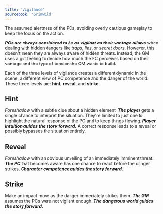 ```yaml
---
title: 'Vigilance'
sourcebook: 'Grimwild'
---
```


The assumed alertness of the PCs, avoiding overly cautious gameplay to keep the focus on the action.

**_PCs are always considered to be as vigilant as their vantage allows_** when dealing with hidden dangers like _traps_, _lies_, or _secret doors_. However, this doesn't mean they are always aware of hidden threats. Instead, the GM uses a gut feeling to decide how much the PC perceives based on their vantage and the type of tension the GM wants to build.

Each of the three levels of vigilance creates a different dynamic in the scene, a different view of PC competence and the danger of the world. These three levels are: **hint**, **reveal**, and **strike**.

## Hint

_Foreshadow_ with a subtle clue about a hidden element. **_The player_** gets a single chance to interpret the situation. They're limited to just one to highlight the natural response of the PC and to keep things flowing. **_Player intuition guides the story forward._** A correct response leads to a reveal or possibly bypasses the situation entirely.

## Reveal

_Foreshadow_ with an obvious unveiling of an immediately imminent threat. **_The PC_** that becomes aware has one chance to react before the danger strikes. **_Character competence guides the story forward._**

## Strike

Make an impact move as the danger immediately strikes them. **_The GM_** assumes the PCs were not vigilant enough. **_The dangerous world guides the story forward._**
